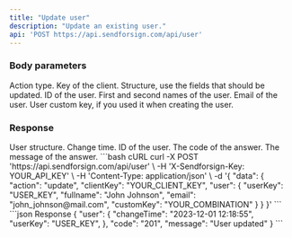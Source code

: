 ```yaml
---
title: "Update user"
description: "Update an existing user."
api: 'POST https://api.sendforsign.com/api/user'
---
```


### Body parameters

<ParamField body="data" type="object" required>

  <Expandable title="child attribute">

<ParamField body="action" type="string" required>
  Action type.
</ParamField>

<ParamField body="clientKey" type="string" required>
  Key of the client.
</ParamField>

<ParamField body="user" type="object" required>
  Structure, use the fields that should be updated.

  <Expandable title="child attribute">

  <ParamField body="userKey" type="string" required>
    ID of the user.  
  </ParamField>

  <ParamField body="fullname" type="string">
    First and second names of the user.  
  </ParamField>

  <ParamField body="email" type="string">
    Email of the user.  
  </ParamField>

  <ParamField body="customKey" type="string">
    User custom key, if you used it when creating the user.
  </ParamField>

  </Expandable>

</ParamField>

  </Expandable>

</ParamField>

### Response

  <ResponseField name="user" type="string">
    User structure.

  <Expandable title="child attribute">

  <ResponseField name="changeTime" type="string">
    Change time.
  </ResponseField>

  <ResponseField name="userKey" type="string">
    ID of the user.
  </ResponseField>

  </Expandable>

  </ResponseField>

<ResponseField name="code" type="string">
  The code of the answer.
</ResponseField>

<ResponseField name="message" type="string">
  The message of the answer.
</ResponseField>

<RequestExample>
```bash cURL
curl -X POST 'https://api.sendforsign.com/api/user' \
     -H 'X-Sendforsign-Key: YOUR_API_KEY' \
     -H 'Content-Type: application/json' \
     -d '{ 
		  "data": {
				   "action": "update",
				   "clientKey": "YOUR_CLIENT_KEY",
				   "user": {
							  "userKey": "USER_KEY",
							  "fullname": "John Johnson",
							  "email": "john_johnson@mail.com", 
							  "customKey": "YOUR_COMBINATION"
						    }
				  }
       }'
```
</RequestExample>

<ResponseExample>
```json Response
	{
       "user": {
                "changeTime": "2023-12-01 12:18:55",
                "userKey": "USER_KEY", 
		},
       "code": "201",
       "message": "User updated"
    } 
```
</ResponseExample>
